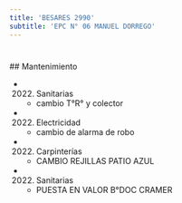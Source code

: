 ```yaml
---
title: 'BESARES 2990'
subtitle: 'EPC N° 06 MANUEL DORREGO'
---
```


#


 ## Mantenimiento

*  (2022) Sanitarias 
    + cambio T°R° y colector

*  (2022) Electricidad 
    + cambio de alarma de robo

*  (2022) Carpinterías 
    + CAMBIO REJILLAS PATIO AZUL

*  (2022) Sanitarias 
    + PUESTA EN VALOR B°DOC CRAMER



